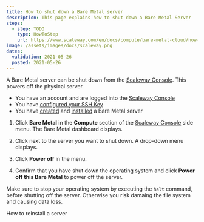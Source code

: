 ```yaml
---
title: How to shut down a Bare Metal server 
description: This page explains how to shut down a Bare Metal Server 
steps:
  - step: TODO
    type: HowToStep
    url: https://www.scaleway.com/en/docs/compute/bare-metal-cloud/how-to/shutdown-server/
image: /assets/images/docs/scaleway.png
dates:
  validation: 2021-05-26
  posted: 2021-05-26
---
```


A Bare Metal server can be shut down from the [Scaleway Console](https://console.scaleway.com). This powers off the physical server.

<Message type="requirement">

- You have an account and are logged into the [Scaleway Console](https://console.scaleway.com)  
- You have [configured your SSH Key](/console/my-project/how-to/create-ssh-key)
- You have [created](/compute/bare-metal-cloud/how-to/create-server) and [installed](/compute/bare-metal-cloud/how-to/install-server) a Bare Metal server

</Message>

1. Click **Bare Metal** in the **Compute** section of the [Scaleway Console](https://console.scaleway.com) side menu. The Bare Metal dashboard displays.

2. Click <Icon name="more" /> next to the server you want to shut down. A drop-down menu displays.

3. Click **Power off** in the menu.

4. Confirm that you have shut down the operating system and click **Power off this Bare Metal** to power off the server.

<Message type="important">

  Make sure to stop your operating system by executing the `halt` command,
  before shutting off the server. Otherwise you risk damaing the file system
  and causing data loss.

</Message>

<Navigation title="See Also">
  <PreviousButton to="/compute/bare-metal-cloud/how-to/reinstall-server/">How to reinstall a server</PreviousButton>
</Navigation>
